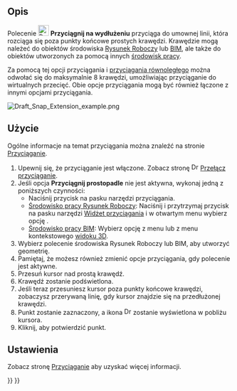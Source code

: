 <languages/>

{{Docnav/pl
|[[Draft_Snap_Perpendicular/pl|Przyciągnij prostopadle]]
|[[Draft_Snap_Parallel/pl|Przyciągnij równolegle]]
|[[Draft_Workbench/pl|środowisko pracy Rysunek Roboczy]]
|IconL=Draft_Snap_Perpendicular.svg
|IconR=Draft_Snap_Parallel.svg
|IconC=Workbench_Draft.svg
}}

{{GuiCommand/pl
|Name=Draft Snap Extension
|Name/pl=Rysunek Roboczy: Przyciągnij na wydłużeniu
|MenuLocation=Przyciąganie → Przyciągnij na wydłużeniu
|Workbenches=[[Draft_Workbench/pl|Rysunek Roboczy]], [[BIM_Workbench/pl|BIM]]
|SeeAlso=[[Draft_Snap/pl|Przyciąganie]], [[Draft_Snap_Lock/pl|Przełącz przyciąganie]]
}}

<span id="Description"></span>
==Opis==

Polecenie [[Image:Draft_Snap_Extension.svg|24px]] '''Przyciągnij na wydłużeniu''' przyciąga do umownej linii, która rozciąga się poza punkty końcowe prostych krawędzi. Krawędzie mogą należeć do obiektów środowiska [[Draft_Workbench/pl|Rysunek Roboczy]] lub [[BIM_Workbench/pl|BIM]], ale także do obiektów utworzonych za pomocą innych [[Workbenches/pl|środowisk pracy]].

Za pomocą tej opcji przyciągania i [[Draft_Snap_Parallel/pl|przyciągania równoległego]] można odwołać się do maksymalnie 8 krawędzi, umożliwiając przyciąganie do wirtualnych przecięć. Obie opcje przyciągania mogą być również łączone z innymi opcjami przyciągania.

[[Image:Draft_Snap_Extension_example.png]]
{{Caption|Przyciąganie drugiego punktu linii do przedłużenia krawędzi.}}

<span id="Usage"></span>
==Użycie==

Ogólne informacje na temat przyciągania można znaleźć na stronie [[Draft_Snap/pl|Przyciąganie]].

# Upewnij się, że przyciąganie jest włączone. Zobacz stronę [[Image:Draft_Snap_Lock.svg|16px]] [[Draft_Snap_Lock/pl|Przełącz przyciąganie]].
# Jeśli opcja '''Przyciągnij prostopadle''' nie jest aktywna, wykonaj jedną z poniższych czynności:
#* Naciśnij przycisk {{Button|[[Image:Draft_Snap_Extension.svg|16px]] [[Draft_Snap_Extension/pl|Przyciągnij na wydłużeniu]]}} na pasku narzędzi przyciągania.
#* [[Draft_Workbench/pl|Środowisko pracy Rysunek Roboczy]]: Naciśnij i przytrzymaj przycisk {{Button|[[Image:Draft_Snap_Lock.svg|x16px]][[Image:Toolbar_flyout_arrow.svg|x16px]]}} na pasku narzędzi [[Draft_snap_widget/pl|Widżet przyciągania]] i w otwartym menu wybierz opcję {{MenuCommand|[[Image:Draft_Snap_Extension.svg|16px]] Przyciągnij na wydłużeniu}}.
#* [[BIM_Workbench/pl|Środowisko pracy BIM]]: Wybierz opcję {{MenuCommand|Przyciąganie → [[Image:Draft_Snap_Extension.svg|16px]] Przyciągnij na wydłużeniu}} z menu lub z menu kontekstowego [[3D_view/pl|widoku 3D]].
# Wybierz polecenie środowiska Rysunek Roboczy lub BIM, aby utworzyć geometrię.
# Pamiętaj, że możesz również zmienić opcje przyciągania, gdy polecenie jest aktywne.
# Przesuń kursor nad prostą krawędź.
# Krawędź zostanie podświetlona.
# Jeśli teraz przesuniesz kursor poza punkty końcowe krawędzi, zobaczysz przerywaną linię, gdy kursor znajdzie się na przedłużonej krawędzi.
# Punkt zostanie zaznaczony, a ikona [[Image:Draft_Snap_Extension.svg|16px]] zostanie wyświetlona w pobliżu kursora.
# Kliknij, aby potwierdzić punkt.

<span id="Preferences"></span>
==Ustawienia==

Zobacz stronę [[Draft_Snap/pl#Ustawienia|Przyciąganie]] aby uzyskać więcej informacji.


{{Docnav/pl
|[[Draft_Snap_Perpendicular/pl|Przyciągnij prostopadle]]
|[[Draft_Snap_Parallel/pl|Przyciągnij równolegle]]
|[[Draft_Workbench/pl|środowisko pracy Rysunek Roboczy]]
|IconL=Draft_Snap_Perpendicular.svg
|IconR=Draft_Snap_Parallel.svg
|IconC=Workbench_Draft.svg
}}

{{Draft Tools navi{{#translation:}}}}
{{Userdocnavi{{#translation:}}}}